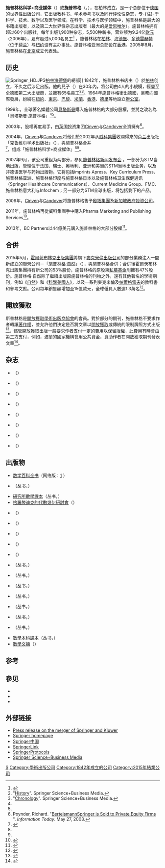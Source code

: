 {{dablink|本文介绍学术出版公司“Springer”。关于Axel Springer创立的新闻公司，参见[[Axel_Springer_AG|Axel Springer AG]]。}}
{{Infobox publisher
| image = [[File:ssbm_logo_white.png|250px]]
| parent = 
| status = 
| founded = 1842年
| founder = {{link-en|朱利葉斯·施普林格|Julius Springer}}
| successor = 
| country = 德國
| headquarters = [[柏林|柏林]][[海德堡|海德堡]]
| distribution = 
| keypeople = 
| publications = 
| topics = 科學、技術、醫學、商業、交通運輸和建築
| genre = 
| imprints = 
| revenue = 
| numemployees = 
| owner = [[施普林格·自然|施普林格·自然]]
| url = {{URL|http://www.springer.com}}
}}

'''施普林格科学+商业媒体'''（{{lang|en|Springer Science+Business Media}}）或'''施普林格'''（{{lang|en|Springer}}，{{IPA2|ˈʃpʁɪŋɐ}}），在柏林成立，是一个总部位于[[德国|德国]]的世界性[[出版|出版]]公司，它出版教科书、学术参考书以及同行评论性杂志，专-{注}-于科学、技术、数学以及医学领域。在科学、技术与医学领域中，施普林格是最大的书籍出版者，以及第二大世界性杂志出版者（最大的是[[爱思唯尔|爱思唯尔]]）。施普林格拥有超过60个出版社，每年出版1,900种杂志，5,500种新书，营业额为9.24亿[[欧元|欧元]]（2006年），雇有超过5,000名员工<ref>{{Cite web |url=http://www.springer-sbm.com/index.php?id=11893&L=0 |title=存档副本 |access-date=2008-12-02 |archive-date=2010-01-29 |archive-url=https://web.archive.org/web/20100129003857/http://www.springer-sbm.com/index.php?id=11893&L=0 |dead-url=yes }}</ref> 。施普林格在[[柏林|柏林]]、[[海德堡|海德堡]]、[[多德雷赫特|多德雷赫特]]（位于[[荷兰|荷兰]]）与[[纽约|纽约]]设有主办事处。施普林格亚洲总部设在[[香港|香港]]。2005年8月，施普林格在[[北京|北京]]成立代表处。

== 历史 ==
[[File:Springer_HD.JPG|thumb]][[柏林|柏林]][[海德堡|海德堡]]的總部]]
1842年，施普林格书店由{{link-en|朱利葉斯·施普林格|Julius Springer}}（{{lang|en|Julius Springer}}）於[[柏林|柏林]]创立，不久之后涉足出版。他的兒子{{link-en|費迪南德·施普林格}}（{{lang|en|Ferdinand Springer}}）在30年內，將公司由4人的小規模，經營至全德國第二大出版商，並擁有65名員工<ref name=springer_history>"[http://www.springer.com/index.php?id=165 History]". Springer Science+Business Media.</ref><ref name=springer_chron>"[http://www.springer.com/index.php?id=199 Chronology]". Springer Science+Business Media.</ref>。1964年施普林格衝出德國，業務向國際發展，紛紛在[[紐約|紐約]]、[[東京|東京]]、[[巴黎|巴黎]]、[[米蘭|米蘭]]、[[香港|香港]]、[[德里|德里]]等地設立[[辦公室|辦公室]]。

1999年，全球著名媒體公司[[貝塔斯曼|貝塔斯曼]]購入施普林格的大部分股權，並將之改名為「貝塔斯曼·施普林格」<ref name=springer_history /><ref name=poynder2003/>。

2003年，股權再度易手，由[[英国|英国]]投资集团[[Cinven|Cinven]]与[[Candover|Candover]]全資擁有<ref name=poynder2003>Poynder, Richard. "[http://newsbreaks.infotoday.com/nbReader.asp?ArticleId=16696 BertelsmannSpringer is Sold to Private Equity Firms] {{Wayback|url=http://newsbreaks.infotoday.com/nbReader.asp?ArticleId=16696 |date=20190520155055 }}". ''Information Today''. May 27, 2003.</ref>。

2004年，[[Cinven|Cinven]]与[[Candover|Candover]]将他们於2002年从[[威科集團|威科集團]]收购得來的[[荷兰|荷兰]]出版社「克鲁维尔学术出版社」（{{lang|en|Kluwer Academic Publishers}}），與施普林格合并<ref>{{Cite web |url=http://www.infotoday.com/newsbreaks/nb021104-1.htm |title="Kluwer Academic Publishers Sold to Venture Capitalists" |accessdate=2008-12-02 |archive-date=2016-06-11 |archive-url=https://web.archive.org/web/20160611095656/http://www.infotoday.com/newsbreaks/nb021104-1.htm |dead-url=no }}</ref>，组成「施普林格科学+商业媒体」<ref name=poynder2003/><ref name=springer_history />。

2007年9月，该公司重组为两部分，参见[http://www.springer-sbm.com/index.php?id=291&backPID=11954&L=0&tx_tnc_news=3682&cHash=a9a22d68a2 施普林格新闻发布会] {{Wayback|url=http://www.springer-sbm.com/index.php?id=291&backPID=11954&L=0&tx_tnc_news=3682&cHash=a9a22d68a2 |date=20080422164339 }}。一部分为STM当地出版，管理位于法国、瑞士、奥地利、亚洲和美洲的STM当地出版业务，以及非德语医学与药物出版物。它将包括imprints Apress、Key Curriculum Press、施普林格亚洲、施普林格印度与施普林格日本以及施普林格卫生保健通讯（Springer Healthcare Communications）、Current Medicine Group、FMC、施普林格意大利与Infochem；另一部分为STM全球出版，将包括剩下的产品。

2009年，[[Cinven|Cinven]]与[[Candover|Candover]]将施普林格售予[[殷拓集團|殷拓集團]]及[[新加坡政府投資公司|新加坡政府投資公司]]。

2011年，施普林格再從威科集團手中購入Pharma Marketing and Publishing Services<ref>{{cite web|last=Shah|first=Maulik|title=Springer Acquisition|url=http://www.springer.com/about+springer/media/pressreleases?SGWID=0-11002-6-1293721-0|access-date=2015-07-08|archive-date=2021-03-22|archive-url=https://web.archive.org/web/20210322231115/https://www.springer.com/about+springer/media/pressreleases?SGWID=0-11002-6-1293721-0|dead-url=no}}</ref>。

2013年，BC Partners以44億美元購入施普林格的大部分股權<ref>{{cite web |last=Heiskanen |first=Ville |url=http://www.bloomberg.com/news/2013-06-19/bc-partners-to-buy-springer-science-for-4-4-billion.html |title=BC Partners to Buy Springer Science for $4.4 Billion |publisher=Bloomberg.com |date=2013-06-19 |accessdate=2014-08-15 |archive-date=2014-08-14 |archive-url=https://web.archive.org/web/20140814061034/http://www.bloomberg.com/news/2013-06-19/bc-partners-to-buy-springer-science-for-4-4-billion.html |dead-url=no }}</ref>。

==合併==
2015年5月，[[霍爾茨布林克出版集團|霍爾茨布林克出版集團]]將旗下[[麥克米倫出版公司|麥克米倫出版公司]]的部分業務注入一間新成立的[[聯營|聯營]]公司－「[[施普林格·自然|施普林格·自然]]」（{{lang|en|Springer Nature}}），與施普林格合併；合併後霍爾茨布林克出版集團持有新公司的53%股份，施普林格的原股東{{link-en|BC Partners|BC Partners}}[[私募基金|私募基金]]則擁有47%股份。施普林格·自然除了繼續出版原施普林格的刊物之外，還有其他著名的學術期刊，例如《[[自然_(期刊)|自然]]》和《[[科學美國人|科學美國人]]》，以及一系列麥克米倫及[[帕爾格雷夫·麥克米蘭|帕爾格雷夫]]的教科書和參考文獻。公司每年銷售額增加至15億歐元，全球僱員人數達1.3萬名<ref>{{cite news |title=Completed merger forms 'Springer Nature' |url=http://www.thebookseller.com/news/completed-merger-forms-springer-nature |language=en |author=Caroline Carpenter |publisher=The Bookseller |date=2015年5月6日 |accessdate=2015年7月8日 |archive-date=2020年7月28日 |archive-url=https://web.archive.org/web/20200728092755/https://www.thebookseller.com/news/completed-merger-forms-springer-nature |dead-url=no }}</ref>。

==開放獲取==
斯普林格是[[開放獲取學術出版商協會|開放獲取學術出版商協會]]的會員。對於部分的期刊，施普林格不要求作者轉讓[[著作權|著作權]]，並允許他們決定是否將文章以[[開放獲取|開放獲取]]或傳統的限制牌照方式出版<ref>{{cite web |url=http://www.springer.com/open+access/open+choice?SGWID=0-40359-0-0-0 |title=Springer Open Choice |publisher=Springer.com |date= |accessdate=2014-08-15 |archive-date=2014-02-06 |archive-url=https://web.archive.org/web/20140206201621/http://www.springer.com/open+access/open+choice?SGWID=0-40359-0-0-0 |dead-url=no }}</ref>。儘管開放獲取出版一般要求作者支付一定的費用以保留版權，此費用有時會由第三方支付，例如，波蘭的國家機構會用公共資金，資助作者在開放獲取期刊發表文章<ref>{{cite web |url=http://www.springer.com/open+access/authors+rights/institutional+compliance?SGWID=0-176707-0-0-0 |title=Springer Open Choice for Polish Institutions |publisher=Springer.com |date= |accessdate=2014-08-15 |archive-url=https://web.archive.org/web/20131222065819/http://www.springer.com/open+access/authors+rights/institutional+compliance?SGWID=0-176707-0-0-0 |archive-date=2013-12-22 |dead-url=yes }}</ref>。

== 杂志 ==
* {{link-en|治療的進展|Advances in Therapy}}（{{lang|en|Advances in Therapy}}）
* {{link-en|電腦運算的正式層面|Formal Aspects of Computing}}（{{lang|en|Formal Aspects of Computing}}）
* {{link-en|系統和軟件工程的創新|Innovations in Systems and Software Engineering}}（{{lang|en|Innovations in Systems and Software Engineering}}）
* {{link-en|整形外科科學期刊|Journal of Orthopaedic Science}}（{{lang|en|Journal of Orthopaedic Science}}）
* {{link-en|數學情報員|Mathematical Intelligencer}}（{{lang|en|Mathematical Intelligencer}}）
* {{link-en|數學年鑑 (施普林格)|Mathematische Annalen|數學年鑑}}（{{lang|en|Mathematische Annalen}}）
* {{link-en|靈長類動物期刊|Primates (journal)}}（{{lang|en|Primates}}）
* {{link-en|理論與應用遺傳學|Theoretical and Applied Genetics|理論與應用遺傳學期刊}}（{{lang|en|Theoretical and Applied Genetics}}）

== 出版物 ==
* [[数学百科全书|数学百科全书]]（网络版：[http://eom.springer.de/] {{Wayback|url=http://eom.springer.de/ |date=20111120061711 }}）
* {{link-en|現代數學調查系列|Ergebnisse der Mathematik und ihrer Grenzgebiete}}（丛书，{{lang|de|Ergebnisse der Mathematik und ihrer Grenzgebiete}}）
* [[研究所數學課本|研究所數學課本]]（丛书，{{lang|en|Graduate Texts in Mathematics}}）
* [[格羅滕迪克的代數幾何研討會|格羅滕迪克的代數幾何研討會]]（{{lang|fr|Grothendieck's Séminaire de géométrie algébrique}}）
* {{link-de|數學科學原理|Grundlehren der mathematischen Wissenschaften}}（{{lang|de|Grundlehren der mathematischen Wissenschaften}}）
* {{link-en|蘭多爾特-伯恩斯坦|Landolt-Börnstein}}（{{lang|de|Landolt-Börnstein}}）
* {{link-en|計算機科學講義|Lecture Notes in Computer Science}}（{{lang|en|Lecture Notes in Computer Science}}）
* {{link-en|數學問題叢書|Problem Books In Mathematics}}（{{lang|en|Problem Books In Mathematics}}）
* {{link-en|施普林格手冊系列|Springer Handbook Series}}（{{lang|en|Springer Handbook Series}}）
* {{link-en|施普林格原子，光學和等離子物理系列|Springer Series in Atomic, Optical, and Plasma Physics}}（丛书，{{lang|en|Springer Series in Atomic, Optical, and Plasma Physics}}）
* {{link-en|施普林格近代聲學和信號處理系列|Springer Series in Modern Acoustics and Signal Processing}}（丛书，{{lang|en|Springer Series in Modern Acoustics and Signal Processing}}）
* {{link-en|施普林格光學系列|Springer Series in Optical Sciences}}（丛书，{{lang|en|Springer Series in Optical Sciences}}）
* {{link-en|施普林格表面科學系列|Springer Series in Surface Sciences}}（丛书，{{lang|en|Springer Series in Surface Sciences}}）
* {{link-en|施普林格先進機械人書冊|Springer Tracts in Advanced Robotics}}（丛书，{{lang|en|Springer Tracts in Advanced Robotics}}）
* {{link-en|施普林格現代物理學書冊|Springer Tracts in Modern Physics}}（丛书，{{lang|en|Springer Tracts in Modern Physics}}）
* {{link-en|應用物理學主題|Topics in Applied Physics}}（丛书，{{lang|en|Topics in Applied Physics}}）
* [[數學本科課本|數學本科課本]]（丛书，{{lang|en|Undergraduate Texts in Mathematics}}）
* [[數學文摘|數學文摘]]（{{lang|de|Zentralblatt MATH}}）

== 参考 ==
{{reflist|2}}

== 參见 ==
* {{le|出版社列表|List of publishers}}
* {{link-en|媒體股權集中|Concentration of media ownership}}
*{{le|精神藥理學|Psychopharmacology (journal)}}

== 外部链接 ==
* [http://www.findarticles.com/p/articles/mi_m0EIN/is_2003_Sept_16/ai_107782712 Press release on the merger of Springer and Kluwer] {{Wayback|url=http://www.findarticles.com/p/articles/mi_m0EIN/is_2003_Sept_16/ai_107782712 |date=20090609210830 }}
* [http://www.springer.com Springer homepage] {{Wayback|url=http://www.springer.com/ |date=20130123010634 }}
* [http://www.springer.com/?SGWID=8-102-0-0-0 Springer中国] {{Wayback|url=http://www.springer.com/?SGWID=8-102-0-0-0 |date=20140531142836 }}
* [https://web.archive.org/web/20120122001007/http://www.springerlink.com/ SpringerLink]
* [http://www.springerprotocols.com SpringerProtocols] {{Wayback|url=http://www.springerprotocols.com/ |date=20180224044944 }}
* [https://web.archive.org/web/20081204050142/http://www.springer-sbm.de/ Springer Science+Business Media]
{{authority control}}
[[Category:德國出版社|S]]
[[Category:學術出版公司|Category:學術出版公司]]
[[Category:1842年成立的公司|Category:1842年成立的公司]]
[[Category:2015年結業公司|Category:2015年結業公司]]